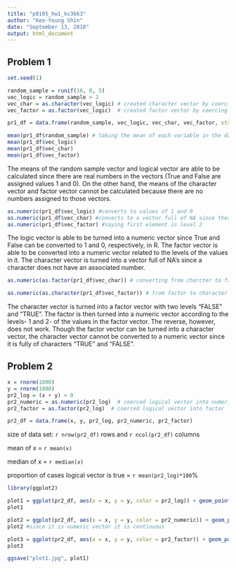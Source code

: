 ```yaml
---
title: "p8105_hw1_ks3663"
author: "Kee-Young Shin"
date: "September 13, 2018"
output: html_document
---
```

## Problem 1

```r
set.seed(1)

random_sample = runif(10, 0, 5) 
vec_logic = random_sample > 2
vec_char = as.character(vec_logic) # created character vector by coercing vec_logic
vec_factor = as.factor(vec_logic)  # created factor vector by coercing vec_logic

pr1_df = data.frame(random_sample, vec_logic, vec_char, vec_factor, stringsAsFactors = FALSE)

mean(pr1_df$random_sample) # taking the mean of each variable in the data frame 
mean(pr1_df$vec_logic)
mean(pr1_df$vec_char) 
mean(pr1_df$vec_factor) 

```
The means of the random sample vector and logical vector are able to be calculated since there are real numbers in the vectors (True and False are assigned values 1 and 0). On the other hand, the means of the character vector and factor vector cannot be calculated because there are no numbers assigned to those vectors. 


```r

as.numeric(pr1_df$vec_logic) #converts to values of 1 and 0
as.numeric(pr1_df$vec_char) #converts to a vector full of NA since there is no number
as.numeric(pr1_df$vec_factor) #saying first element is level 2 

```
The logic vector is able to be turned into a numeric vector since True and False can be converted to 1 and 0, respectively, in R. The factor vector is able to be converted into a numeric vector related to the levels of the values in it. The character vector is turned into a vector full of NA's since a character does not have an associated number.


```r
as.numeric(as.factor(pr1_df$vec_char)) # converting from charcter to factor to numeric

as.numeric(as.character(pr1_df$vec_factor)) # from factor to character to numeric 
```
The character vector is turned into a factor vector with two levels "FALSE" and "TRUE". The factor is then turned into a numeric vector according to the levels- 1 and 2- of the values in the factor vector. The reverse, however, does not work. Though the factor vector can be turned into a character vector, the character vector cannot be converted to a numeric vector since it is fully of characters "TRUE" and "FALSE".


## Problem 2

```r

x = rnorm(1000)
y = rnorm(1000)
pr2_log = (x + y) > 0
pr2_numeric = as.numeric(pr2_log)  # coerced logical vector into numeric
pr2_factor = as.factor(pr2_log)  # coerced logical vector into factor 

pr2_df = data.frame(x, y, pr2_log, pr2_numeric, pr2_factor)


```
size of data set: `r nrow(pr2_df)` rows and `r ncol(pr2_df)` columns 

mean of x = `r mean(x)`    

median of x = `r median(x)`   

proportion of cases logical vector is true = `r mean(pr2_log)*100`% 

```r

library(ggplot2)

plot1 = ggplot(pr2_df, aes(x = x, y = y, color = pr2_log)) + geom_point()
plot1

plot2 = ggplot(pr2_df, aes(x = x, y = y, color = pr2_numeric)) + geom_point()
plot2 #since it is numeric vector it is continuous

plot3 = ggplot(pr2_df, aes(x = x, y = y, color = pr2_factor)) + geom_point()
plot3

ggsave("plot1.jpg", plot1)


```


